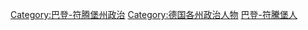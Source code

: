 [[Category:巴登-符腾堡州政治|Category:巴登-符腾堡州政治]]
[[Category:德国各州政治人物|Category:德国各州政治人物]]
[[Category:巴登-符騰堡人|]]